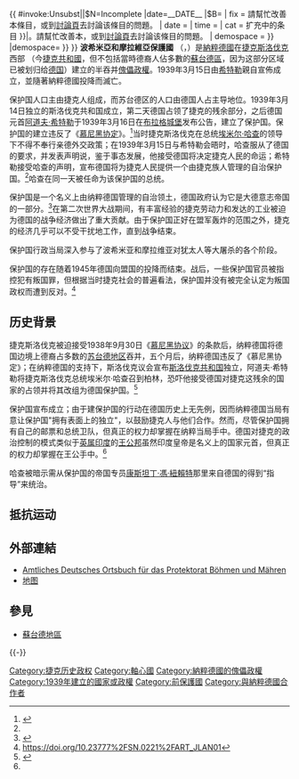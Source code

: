 {{Rough translation|time=2022-02-05T18:20:52+00:00}}
{{ {{{|safesubst:}}}#invoke:Unsubst||$N=Incomplete |date=__DATE__ |$B=
<!--{{Incomplete}} begin-->{{main other|{{Ambox
| name  = Incomplete
| subst = <includeonly>{{subst:substcheck}}</includeonly>
| type  = content
| sect  = {{{1|}}}
| issue = '''不完整'''。{{#if:{{{reason|}}}|因为{{{reason}}}。}}
| small = {{#switch: {{lc: {{{1}}} }} | section | table = left | #default = {{{small|}}} }}
| fix   = 請幫忙改善本條目，或到[[{{TALKSPACE}}:{{PAGENAME}}|討論頁]]去討論该條目的問題。
| date  = {{{date|}}}
| time  = {{{time|}}}
| cat   = 扩充中的条目
}}|{{Mbox
| type = content
| text = 本{{{1|條目}}}'''不完整'''{{#if:{{{reason|}}}|，因为{{{reason}}}}}。請幫忙改善本{{{1|條目}}}，或到[[{{TALKSPACE}}:{{PAGENAME}}|討論頁]]去討論该條目的問題。
| demospace = {{{demospace|}}}
}}
|demospace={{{demospace|<noinclude>main</noinclude>}}}
}}<!--{{Incomplete}} end-->
}}{{Infobox Former Country
|native_name = <small>{{nowrap|{{native name|de|Reichsprotektorat Böhmen und Mähren}}}}<br>{{nowrap|{{native name|cs|Protektorát Čechy a Morava}}}}</small>
|conventional_long_name = 波希米亞和摩拉維亞保護國
|common_name = 波希米亞和摩拉維亞
|continent = 歐洲
|status      = [[保護國|保護國]]
|empire      = [[纳粹德国|德國]]
|status_text = 
|era         = [[第二次世界大戰|第二次世界大戰]]
|year_start  = 1939年
|event_start = 軍事佔領
|date_start  = 3月15日
|year_end    = 1945年
|event_end   = 布拉格解放
|date_end    = 5月13日
|p1          = 捷克斯洛伐克第一共和國
|flag_p1     = Flag of Czechoslovakia.svg
|s1          = 捷克斯洛伐克第三共和國
|flag_s1     = Flag of Czechoslovakia.svg
|image_flag   = Flag of Bohmen und Mahren.svg
|flag         = 捷克斯洛伐克國旗
|image_coat   = Greater_arms_of_Bohemia_and_Moravia_(1939-1945).svg
|image_map   = Protectorate of Bohemia and Moravia (1942).svg
|image_map_caption  = 波希米亞和摩拉維亞保護國在[[第二次世界大戰|二次大戰]]時期的[[位置|位置]]
|national_motto = 
|national_anthem = '''{{lang-cs|Kde domov můj}}<br>{{lang-de|Wo meine Heimat ist}}'''<ref>{{cite book |url=https://www.vlada.cz/cz/vydavatelstvi/vydane-publikace/statni-hymna-ceske-republiky-v-promenach-doby-=-the-czech-republics-national-anthem-down-the-ages-57946/ |last=Gössel |first=Gabriel  |title=捷克共和國的國歌歷久彌新 |pages=64 |publisher=捷克共和國政府辦公室（{{lang-cs|Úřad vlády ČR}}） |year=2008 |isbn=978-80-87041-42-0}}</ref><ref>{{Cite web|url=https://www.casopisharmonie.cz/rozhovory/hudba-v-cechach-a-na-morave-v-obdobi-nemeckeho-protektoratu-3.html|title = 捷克共和國作為德國的保護國（波西米亞與摩拉維亞保護國）時的國歌}}</ref><br><small>“''[[何處是我家？|何處是我家？]]''”</small><br><center>[[File:02_Sbor-a-orchestr-Narodniho-divadla_dirigent-Jiri-Belohlavek_2008.ogg|File:02 Sbor-a-orchestr-Narodniho-divadla dirigent-Jiri-Belohlavek 2008.ogg]]</center><br><hr>(1932年-1945年)<br>'''{{lang-de|Horst-Wessel-Lied}}/<br>{{lang|de|Die Fahne hoch}}<br>“''[[霍斯特·威塞尔之歌|旗幟高揚]]''”<br><center>[[File:%D0%9F%D0%B5%D1%81%D0%BD%D1%8F_%D0%A5%D0%BE%D1%80%D1%81%D1%82%D0%B0_%D0%92%D0%B5%D1%81%D1%81%D0%B5%D0%BB%D1%8F.ogg|File:%D0%9F%D0%B5%D1%81%D0%BD%D1%8F %D0%A5%D0%BE%D1%80%D1%81%D1%82%D0%B0 %D0%92%D0%B5%D1%81%D1%81%D0%B5%D0%BB%D1%8F.ogg]]</center>
|capital      = 布拉格
|currency     = 波希米亚和摩拉维亚克朗
|common_languages = [[捷克語|捷克語]], [[德語|德語]]
|leader1      = [[康斯坦丁·馮·紐賴特|康斯坦丁·馮·紐賴特]]
|year_leader1 = 1939年-1941年
|leader2      = [[萊因哈德·特里斯坦·尤根·海德里希|萊因哈德·海德里希]] (代理)
|year_leader2 = 1941年-1942年
|leader3      = [[庫爾特·達呂格|庫爾特·達呂格]] (代理)
|year_leader3 = 1942年-1943年
|leader4      = [[威廉·弗利克|威廉·弗利克]]
|year_leader4 = 1943年-1945年
|title_leader = 總督
|deputy1      = [[埃米爾·哈查|埃米爾·哈查]]
|year_deputy1 = 1939年-1945年
|title_deputy = 總統
|today = {{CZE}}
}}
'''波希米亞和摩拉維亞保護國''' （{{lang-de|Reichsprotektorat Böhmen und Mähren}}，{{lang-cs|Protektorát Čechy a Morava}}）是[[納粹德國|納粹德國]]在[[捷克斯洛伐克|捷克斯洛伐克]]西部 （今[[捷克共和國|捷克共和國]]，但不包括當時德裔人佔多數的[[蘇台德區|蘇台德區]]，因为这部分区域已被划归给[[纳粹德国|德国]]）建立的半吞并[[傀儡政權|傀儡政權]]。1939年3月15日由[[希特勒|希特勒]]親自宣佈成立，並隨著納粹德國投降而滅亡。

保护国人口主由捷克人组成，而苏台德区的人口由德国人占主导地位。1939年3月14日独立的斯洛伐克共和国成立，第二天德国占领了捷克的残余部分，之后德国元首[[阿道夫·希特勒|阿道夫·希特勒]]于1939年3月16日在[[布拉格城堡|布拉格城堡]]发布公告，建立了保护国。保护国的建立违反了《[[慕尼黑协定|慕尼黑协定]]》。<ref name=":1">{{Cite book|chapter=HITLER AND CZECHOSLOVAKIA IN WORLD WAR II : domination and retaliation.|url=https://www.worldcat.org/oclc/1122919672|publisher=BLOOMSBURY ACADEMIC|date=2020|location=[S.l.]|isbn=1-350-16009-1|oclc=1122919672|first=PATRICK|last=CROWHURST}}</ref>当时捷克斯洛伐克在总统[[埃米尔·哈查|埃米尔·哈查]]的领导下不得不奉行亲德外交政策；在1939年3月15日与希特勒会晤时，哈查服从了德国的要求，并发表声明说，鉴于事态发展，他接受德国将决定捷克人民的命运；希特勒接受哈查的声明，宣布德国将为捷克人民提供一个由捷克族人管理的自治保护国。<ref name=":1" />哈查在同一天被任命为该保护国的总统。

保护国是一个名义上由纳粹德国管理的自治领土，德国政府认为它是大德意志帝国的一部分。<ref>{{Cite book|edition=2nd ed|chapter=Axis rule in occupied Europe : laws of occupation, analysis of government, proposals for redress|url=https://www.worldcat.org/oclc/228300824|publisher=Lawbook Exchange|date=2008|location=Clark, N.J.|isbn=978-1-58477-901-8|oclc=228300824|first=Raphael|last=Lemkin|title=|access-date=2021-12-13|archive-date=2020-05-29|archive-url=https://web.archive.org/web/20200529222033/https://www.worldcat.org/title/axis-rule-in-occupied-europe-laws-of-occupation-analysis-of-government-proposals-for-redress/oclc/228300824|dead-url=no}}</ref>在第二次世界大战期间，有丰富经验的捷克劳动力和发达的工业被迫为德国的战争经济做出了重大贡献。由于保护国正好在盟军轰炸的范围之外，捷克的经济几乎可以不受干扰地工作，直到战争结束。

保护国行政当局深入参与了波希米亚和摩拉维亚对犹太人等大屠杀的各个阶段。

保护国的存在随着1945年德国向盟国的投降而结束。战后，一些保护国官员被指控犯有叛国罪，但根据当时捷克社会的普遍看法，保护国并没有被完全认定为叛国政权而遭到反对。<ref>https://doi.org/10.23777%2FSN.0221%2FART_JLAN01</ref>

== 历史背景 ==

捷克斯洛伐克被迫接受1938年9月30日《[[慕尼黑协议|慕尼黑协议]]》的条款后，纳粹德国将德国边境上德裔占多数的[[苏台德地区|苏台德地区]]吞并，五个月后，纳粹德国违反了《慕尼黑协定》；在纳粹德国的支持下，斯洛伐克议会宣布[[斯洛伐克共和国|斯洛伐克共和国]]独立，阿道夫·希特勒将捷克斯洛伐克总统埃米尔·哈查召到柏林，恐吓他接受德国对捷克这残余的国家的占领并将其改组为德国保护国。<ref name=":0">{{Cite book|chapter=The Germanic Isle : Nazi perceptions of Britain|url=https://www.worldcat.org/oclc/43227465|publisher=Cambridge University Press|date=2000|location=Cambridge [England]|isbn=0-521-78265-1|oclc=43227465|last=Mazal Holocaust Collection|first=Gerwin}}</ref>

保护国宣布成立；由于建保护国的行动在德国历史上无先例，因而纳粹德国当局有意让保护国"拥有表面上的独立"，以鼓励捷克人与他们合作。然而，尽管保护国拥有自己的邮票和总统卫队，但真正的权力却掌握在纳粹当局手中。德国对捷克的政治控制的模式类似于[[英属印度|英属印度]]的[[王公邦|王公邦]]虽然印度皇帝是名义上的国家元首，但真正的权力却掌握在王公手中。<ref name=":0" />

哈查被暗示需从保护国的帝国专员[[康斯坦丁·馮·紐賴特|康斯坦丁·馮·紐賴特]]那里来自德国的得到“指导”来统治。

== 抵抗运动 ==
 
{{main|波西米亚和摩拉维亚保护国抵抗运动}}

== 外部連結 ==
* [https://web.archive.org/web/20121007160641/http://www.terra.es/personal7/jqvaraderey/194145fc.gif Amtliches Deutsches Ortsbuch für das Protektorat Böhmen und Mähren]
* [http://www.fronta.cz/mapy/protektorat-cechy-a-morava 地图] {{Wayback|url=http://www.fronta.cz/mapy/protektorat-cechy-a-morava |date=20210322193429 }}

== 參見 ==
* [[蘇台德地區|蘇台德地區]]
{{-}}
{{捷克斯洛伐克歷史|隱藏=1}}
{{納粹德國行政區劃}}
{{納粹德國行政區劃及德國占領區}}

{{Authority control}}
{{DEFAULTSORT:Böhmen und Mähren, Protektorat }}
[[Category:捷克历史政权|Category:捷克历史政权]]
[[Category:軸心國|Category:軸心國]]
[[Category:納粹德國的傀儡政權|Category:納粹德國的傀儡政權]]
[[Category:1939年建立的國家或政權|Category:1939年建立的國家或政權]]
[[Category:前保護國|Category:前保護國]]
[[Category:與納粹德國合作者|Category:與納粹德國合作者]]